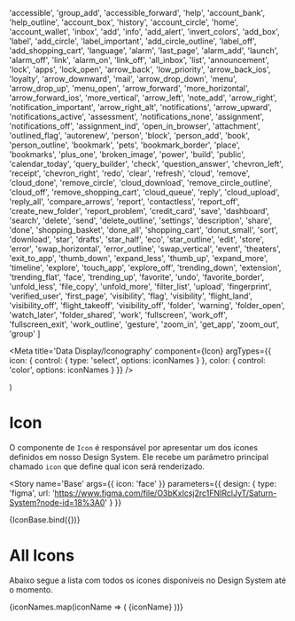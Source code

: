 

  'accessible',
  'group_add',
  'accessible_forward',
  'help',
  'account_bank',
  'help_outline',
  'account_box',
  'history',
  'account_circle',
  'home',
  'account_wallet',
  'inbox',
  'add',
  'info',
  'add_alert',
  'invert_colors',
  'add_box',
  'label',
  'add_circle',
  'label_important',
  'add_circle_outline',
  'label_off',
  'add_shopping_cart',
  'language',
  'alarm',
  'last_page',
  'alarm_add',
  'launch',
  'alarm_off',
  'link',
  'alarm_on',
  'link_off',
  'all_inbox',
  'list',
  'announcement',
  'lock',
  'apps',
  'lock_open',
  'arrow_back',
  'low_priority',
  'arrow_back_ios',
  'loyalty',
  'arrow_downward',
  'mail',
  'arrow_drop_down',
  'menu',
  'arrow_drop_up',
  'menu_open',
  'arrow_forward',
  'more_horizontal',
  'arrow_forward_ios',
  'more_vertical',
  'arrow_left',
  'note_add',
  'arrow_right',
  'notification_important',
  'arrow_right_alt',
  'notifications',
  'arrow_upward',
  'notifications_active',
  'assessment',
  'notifications_none',
  'assignment',
  'notifications_off',
  'assignment_ind',
  'open_in_browser',
  'attachment',
  'outlined_flag',
  'autorenew',
  'person',
  'block',
  'person_add',
  'book',
  'person_outline',
  'bookmark',
  'pets',
  'bookmark_border',
  'place',
  'bookmarks',
  'plus_one',
  'broken_image',
  'power',
  'build',
  'public',
  'calendar_today',
  'query_builder',
  'check',
  'question_answer',
  'chevron_left',
  'receipt',
  'chevron_right',
  'redo',
  'clear',
  'refresh',
  'cloud',
  'remove',
  'cloud_done',
  'remove_circle',
  'cloud_download',
  'remove_circle_outline',
  'cloud_off',
  'remove_shopping_cart',
  'cloud_queue',
  'reply',
  'cloud_upload',
  'reply_all',
  'compare_arrows',
  'report',
  'contactless',
  'report_off',
  'create_new_folder',
  'report_problem',
  'credit_card',
  'save',
  'dashboard',
  'search',
  'delete',
  'send',
  'delete_outline',
  'settings',
  'description',
  'share',
  'done',
  'shopping_basket',
  'done_all',
  'shopping_cart',
  'donut_small',
  'sort',
  'download',
  'star',
  'drafts',
  'star_half',
  'eco',
  'star_outline',
  'edit',
  'store',
  'error',
  'swap_horizontal',
  'error_outline',
  'swap_vertical',
  'event',
  'theaters',
  'exit_to_app',
  'thumb_down',
  'expand_less',
  'thumb_up',
  'expand_more',
  'timeline',
  'explore',
  'touch_app',
  'explore_off',
  'trending_down',
  'extension',
  'trending_flat',
  'face',
  'trending_up',
  'favorite',
  'undo',
  'favorite_border',
  'unfold_less',
  'file_copy',
  'unfold_more',
  'filter_list',
  'upload',
  'fingerprint',
  'verified_user',
  'first_page',
  'visibility',
  'flag',
  'visibility',
  'flight_land',
  'visibility_off',
  'flight_takeoff',
  'visibility_off',
  'folder',
  'warning',
  'folder_open',
  'watch_later',
  'folder_shared',
  'work',
  'fullscreen',
  'work_off',
  'fullscreen_exit',
  'work_outline',
  'gesture',
  'zoom_in',
  'get_app',
  'zoom_out',
  'group'
]

<Meta title='Data Display/Iconography' component={Icon} argTypes={{ icon: { control: {
  type: 'select',
  options: iconNames
} }, color: { control: 'color', options: iconNames } }} />

  <ThemeProvider>
    <Icon {...args} />
  </ThemeProvider>
)




# Icon

O componente de `Icon` é responsável por apresentar um dos ícones definidos em nosso Design System. Ele recebe um parâmetro principal chamado `icon` que define qual icon será renderizado.

<Story
  name='Base'
  args={{ icon: 'face' }}
  parameters={{
    design: {
      type: 'figma',
      url: 'https://www.figma.com/file/O3bKxIcsj2rc1FNIRclJyT/Saturn-System?node-id=18%3A0'
    }
  }}
>
{IconBase.bind({})}
</Story>

# All Icons

Abaixo segue a lista com todos os ícones disponíveis no Design System até o momento.

<Canvas>
  <Story
    name='All Icons'
    parameters={{
      design: {
        type: 'figma',
        url: 'https://www.figma.com/file/O3bKxIcsj2rc1FNIRclJyT/Saturn-System?node-id=18%3A0'
      }
    }}
  >
    <ThemeProvider>
      <Flex flexWrap='wrap'>
        {iconNames.map(iconName => (
          <Flex width={1 / 8} alignItems='center' flexDirection='column' margin='10px 0'>
            <Icon icon={iconName} />
            <Caption>{iconName}</Caption>
          </Flex>
        ))}
      </Flex>
    </ThemeProvider>
  </Story>
</Canvas>

